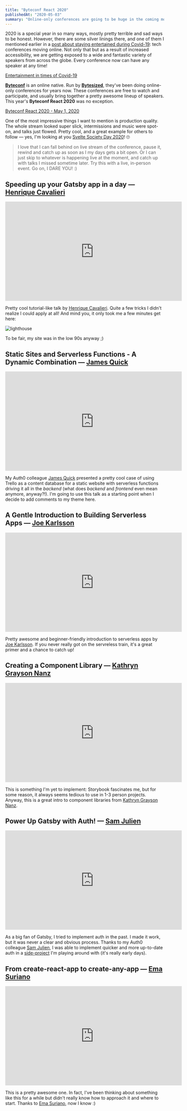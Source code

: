 ```yaml
---
title: "Byteconf React 2020"
publishedAt: "2020-05-03"
summary: "Online-only conferences are going to be huge in the coming months and years. Here's one I enjoyed recently."
---
```


2020 is a special year in so many ways, mostly pretty terrible and sad ways to be honest. However, there are some silver linings there, and one of them I mentioned earlier in a [post about staying entertained during Covid-19](https://rosnovsky.us/blog/2020/04/26/entertainment-in-times-of-covid-19/): tech conferences moving online. Not only that but as a result of increased accessibility, we are getting exposed to a wide and fantastic variety of speakers from across the globe. Every conference now can have any speaker at any time!

[Entertainment in times of Covid-19](https://rosnovsky.us/blog/2020/04/26/entertainment-in-times-of-covid-19/)

[**Byteconf**](https://www.bytesized.xyz/conference) is an online native. Run by [**Bytesized**](https://www.bytesized.xyz/), they've been doing online-only conferences for years now. These conferences are free to watch and participate, and usually bring together a pretty awesome lineup of speakers. This year's **Byteconf React 2020** was no exception.

[Byteconf React 2020 - May 1, 2020](https://www.byteconf.com/)

One of the most impressive things I want to mention is production quality. The whole stream looked super slick, intermissions and music were spot-on, and talks just flowed. Pretty cool, and a great example for others to follow — yes, I'm looking at you [Svelte Society Day 2020](https://www.youtube.com/watch?v=0rnG-OlzGSs)! 🙄

> I love that I can fall behind on live stream of the conference, pause it, rewind and catch up as soon as I my days gets a bit open. Or I can just skip to whatever is happening live at the moment, and catch up with talks I missed sometime later. Try this with a live, in-person event. Go on, I DARE YOU! :)

## Speeding up your Gatsby app in a day — [Henrique Cavalieri](https://henrique.codes/)

<iframe width="560" height="315" src="https://www.youtube.com/embed/RG2UdCCLdTs" frameborder="0" allow="accelerometer; autoplay; encrypted-media; gyroscope; picture-in-picture" allowfullscreen></iframe>

Pretty cool tutorial-like talk by [Henrique Cavalieri](https://henrique.codes/). Quite a few tricks I didn't realize I could apply at all! And mind you, it only took me a few minutes get here:

![lighthouse](https://cdn.sanity.io/images/n3o7a5dl/production/4b3e7c3813d915171dcd7dd935ca17087ef872b1-600x211.png)

To be fair, my site was in the low 90s anyway ;)

## Static Sites and Serverless Functions - A Dynamic Combination — [James Quick](https://www.jamesqquick.com/)

<iframe width="560" height="315" src="https://www.youtube.com/embed/hiAK3Yrn93k" frameborder="0" allow="accelerometer; autoplay; encrypted-media; gyroscope; picture-in-picture" allowfullscreen></iframe>

My Auth0 colleague [James Quick](https://www.jamesqquick.com/) presented a pretty cool case of using Trello as a content database for a static website with serverless functions driving it all in the _backend_ (what does _backend_ and _frontend_ even mean anymore, anyway?!). I'm going to use this talk as a starting point when I decide to add comments to my theme here.

## A Gentle Introduction to Building Serverless Apps — [Joe Karlsson](https://www.joekarlsson.com/)

<iframe width="560" height="315" src="https://www.youtube.com/embed/eS-6llSUW7Y" frameborder="0" allow="accelerometer; autoplay; encrypted-media; gyroscope; picture-in-picture" allowfullscreen></iframe>

Pretty awesome and beginner-friendly introduction to serverless apps by [Joe Karlsson](https://www.joekarlsson.com/). If you never really got on the servreless train, it's a great primer and a chance to catch up!

## Creating a Component Library — [Kathryn Grayson Nanz](https://twitter.com/kathryngrayson)

<iframe width="560" height="315" src="https://www.youtube.com/embed/POKpw2TInSc" frameborder="0" allow="accelerometer; autoplay; encrypted-media; gyroscope; picture-in-picture" allowfullscreen></iframe>

This is something I'm yet to implement: Storybook fascinates me, but for some reason, it always seems tedious to use in 1-3 person projects. Anyway, this is a great intro to component libraries from [Kathryn Grayson Nanz](https://twitter.com/kathryngrayson).

## Power Up Gatsby with Auth! — [Sam Julien](https://www.samjulien.com/)

<iframe width="560" height="315" src="https://www.youtube.com/embed/GdsKB6_6pdk" frameborder="0" allow="accelerometer; autoplay; encrypted-media; gyroscope; picture-in-picture" allowfullscreen></iframe>

As a big fan of Gatsby, I tried to implement auth in the past. I made it work, but it was never a clear and obvious process. Thanks to my Auth0 colleague [Sam Julien](https://www.samjulien.com/), I was able to implement quicker and more up-to-date auth in a [side-project](https://dse.netlify.app/) I'm playing around with (it's really early days).

## From create-react-app to create-any-app — [Ema Suriano](https://emasuriano.com/)

<iframe width="560" height="315" src="https://www.youtube.com/embed/ilgM9RmaUGg" frameborder="0" allow="accelerometer; autoplay; encrypted-media; gyroscope; picture-in-picture" allowfullscreen></iframe>

This is a pretty awesome one. In fact, I've been thinking about something like this for a while but didn't really know how to approach it and where to start. Thanks to [Ema Suriano](https://emasuriano.com/), now I know :)

